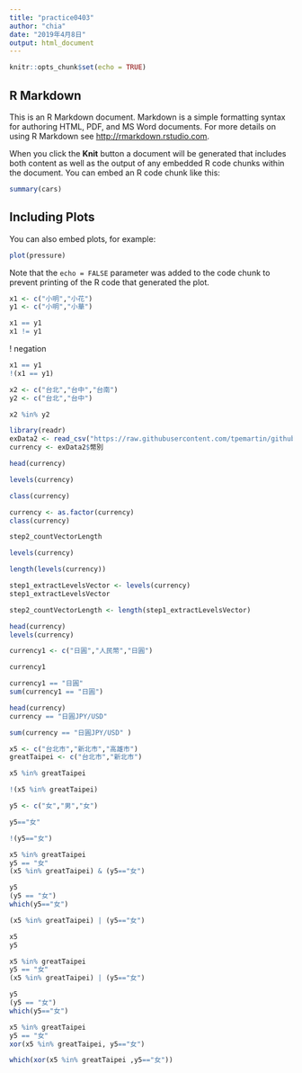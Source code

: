 ```yaml
---
title: "practice0403"
author: "chia"
date: "2019年4月8日"
output: html_document
---
```


```r
knitr::opts_chunk$set(echo = TRUE)
```

## R Markdown

This is an R Markdown document. Markdown is a simple formatting syntax for authoring HTML, PDF, and MS Word documents. For more details on using R Markdown see <http://rmarkdown.rstudio.com>.

When you click the **Knit** button a document will be generated that includes both content as well as the output of any embedded R code chunks within the document. You can embed an R code chunk like this:

```r
summary(cars)
```

## Including Plots

You can also embed plots, for example:

```r
plot(pressure)
```

Note that the `echo = FALSE` parameter was added to the code chunk to prevent printing of the R code that generated the plot.
```r
x1 <- c("小明","小花")
y1 <- c("小明","小華")
```

```r
x1 == y1
x1 != y1
```
! negation
```r
x1 == y1
!(x1 == y1)
```
```r
x2 <- c("台北","台中","台南")
y2 <- c("台北","台中")

x2 %in% y2
```


```R
library(readr)
exData2 <- read_csv("https://raw.githubusercontent.com/tpemartin/github-data/master/exData2.csv")
currency <- exData2$幣別
```
```r
head(currency)
```
```r
levels(currency)
```

```r
class(currency)
```

```r
currency <- as.factor(currency)
class(currency)
```

```r
step2_countVectorLength
```
```r
levels(currency)
```
```r
length(levels(currency))
```
```r
step1_extractLevelsVector <- levels(currency)
step1_extractLevelsVector
```

```r
step2_countVectorLength <- length(step1_extractLevelsVector)
```

```r
head(currency)
levels(currency)
```

```r
currency1 <- c("日圓","人民幣","日圓")
```

```r
currency1
```

```r
currency1 == "日圓"
sum(currency1 == "日圓")
```

```r
head(currency)
currency == "日圓JPY/USD"
```

```r
sum(currency == "日圓JPY/USD" )
```


```r
x5 <- c("台北市","新北市","高雄市")
greatTaipei <- c("台北市","新北市")

x5 %in% greatTaipei
```

```r
!(x5 %in% greatTaipei)
```


```r
y5 <- c("女","男","女")

y5=="女"
```

```r
!(y5=="女")
```
```r
x5 %in% greatTaipei
y5 == "女"
(x5 %in% greatTaipei) & (y5=="女")
```
```r
y5
(y5 == "女")
which(y5=="女")
```
```r
(x5 %in% greatTaipei) | (y5=="女")
```
```r
x5
y5
```

```r
x5 %in% greatTaipei
y5 == "女"
(x5 %in% greatTaipei) | (y5=="女")
```
```r
y5
(y5 == "女")
which(y5=="女")
```
```r
x5 %in% greatTaipei
y5 == "女"
xor(x5 %in% greatTaipei, y5=="女")
```
```r
which(xor(x5 %in% greatTaipei ,y5=="女"))
```


